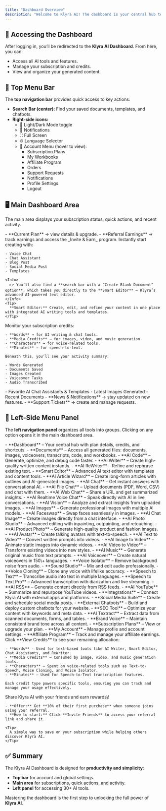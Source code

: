 ```yaml
---
title: "Dashboard Overview"
description: "Welcome to Klyra AI! The dashboard is your central hub to access all tools, track usage, and manage your account. This guide will walk you through the layout and functionality of the dashboard so you can get the most out of your subscription."
---
```


## 🔐 Accessing the Dashboard

After logging in, you’ll be redirected to the **Klyra AI Dashboard**. From here, you can:

- Access all AI tools and features.
- Manage your subscription and credits.
- View and organize your generated content.

## 🔎 Top Menu Bar

The **top navigation bar** provides quick access to key actions:

- **Search Bar (center):** Find your saved documents, templates, and chatbots.
- **Right-side icons:**
  - 🌙 Light/Dark Mode toggle
  - 🔔 Notifications
  - ⛶ Full Screen
  - 🌐 Language Selector
  - 👤 Account Menu (hover to view):
    - Subscription Plans
    - My Workbooks
    - Affiliate Program
    - Orders
    - Support Requests
    - Notifications
    - Profile Settings
    - Logout

## 🖥️ Main Dashboard Area

The main area displays your subscription status, quick actions, and recent activity.

<Steps>
  <Step title="Subscription and Referrals">
    - **Current Plan** → view details & upgrade.
    - **Referral Earnings** → track earnings and access the _Invite & Earn_ program.
  </Step>
  <Step title="Quick Shortcuts">
    Instantly start creating with:

    - Voice Chat
    - Chat Assistant
    - Blog Post
    - Social Media Post
    - Templates

    <Info>
      👉 You’ll also find a **search bar with a “Create Blank Document” option**, which takes you directly to the **Smart Editor** — Klyra’s advanced AI-powered text editor.
    </Info>
    <Tip>
      **Smart Editor:** Create, edit, and refine your content in one place with integrated AI writing tools and templates.
    </Tip>
  </Step>
  <Step title="Usage Tracking">
    Monitor your subscription credits:

    - **Words** → for AI writing & chat tools.
    - **Media Credits** → for images, video, and music generation.
    - **Characters** → for voice-related tools.
    - **Minutes** → for speech-to-text.

    Beneath this, you’ll see your activity summary:

    - Words Generated
    - Documents Saved
    - Images Created
    - Voiceover Tasks
    - Audio Transcribed
  </Step>
  <Step title="Favorites & Recent Work">
    - Favorite AI Chat Assistants & Templates
    - Latest Images Generated
    - Recent Documents
  </Step>
  <Step title="Updates & Support">
    - **News & Notifications** → stay updated on new features.
    - **Support Tickets** → create and manage requests.
  </Step>
</Steps>

## 📂 Left-Side Menu Panel

The **left navigation panel** organizes all tools into groups. Clicking on any option opens it in the main dashboard area.

<Steps>
  <Step title="AI Panel">
    - **Dashboard** – Your central hub with plan details, credits, and shortcuts.
    - **Documents** – Access all generated files: documents, images, voiceovers, transcripts, code, and workbooks.
  </Step>
  <Step title="AI Writing">
    - **AI Code** – Generate, optimize, and debug code faster.
    - **AI Writer** – Create high-quality written content instantly.
    - **AI ReWriter** – Refine and rephrase existing text.
    - **Smart Editor** – Advanced AI text editor with templates and content tools.
    - **AI Article Wizard** – Create long-form articles with outlines and AI-generated images.
  </Step>
  <Step title="AI Conversations">
    - **AI Chat** – Get instant answers with conversational AI.
    - **AI File Chat** – Upload documents (PDF, Word, CSV) and chat with them.
    - **AI Web Chat** – Share a URL and get summarized insights.
    - **AI Realtime Voice Chat** – Speak directly with AI in live conversations.
  </Step>
  <Step title="AI Images & Editing">
    - **AI Vision** – Analyze and extract insights from uploaded images.
    - **AI Images** – Generate professional images with multiple AI models.
    - **AI Faceswap** – Swap faces seamlessly in images.
    - **AI Chat Image** – Create images directly from a chat interface.
    - **AI Photo Studio** – Advanced editing with inpainting, outpainting, and retouching.
    - **AI Product Photo** – Generate high-quality product and fashion images.
  </Step>
  <Step title="AI Video Creation">
    - **AI Avatar** – Create talking avatars with text-to-speech.
    - **AI Text to Video** – Convert written prompts into videos.
    - **AI Image to Video** – Animate static images into dynamic videos.
    - **AI Video to Video** – Transform existing videos into new styles.
  </Step>
  <Step title="AI Audio & Voice">
    - **AI Music** – Generate original music from text prompts.
    - **AI Voiceover** – Create natural voiceovers in 150\+ languages.
    - **Voice Isolator** – Remove background noise from audio.
    - **Sound Studio** – Mix and edit audio professionally.
    - **Voice Cloning** – Clone any voice with lifelike accuracy.
    - **Speech to Text** – Transcribe audio into text in multiple languages.
    - **Speech to Text Pro** – Advanced transcription with diarization and live streaming.
  </Step>
  <Step title="AI Connect & Integrations">
    - **AI RSS** – Generate content directly from RSS feeds.
    - **AI YouTube** – Summarize and repurpose YouTube videos.
    - **Integrations** – Connect Klyra AI with external apps and platforms.
    - **Social Media Suite** – Create and schedule social media posts.
    - **External Chatbots** – Build and deploy custom chatbots for your website.
  </Step>
  <Step title="Productivity">
    - **SEO Tool** – Optimize your content with keywords and meta data.
    - **AI Textract** – Extract data from scanned documents, forms, and tables.
    - **Brand Voice** – Maintain consistent brand tone across all content.
  </Step>
  <Step title="Account">
    - **Subscription Plans** – View or upgrade your plan.
    - **My Account** – Manage profile and account settings.
    - **Affiliate Program** – Track and manage your affiliate earnings.
  </Step>
  <Step title="Viewing Credits">
    Click **View Credits** to see your remaining allocation:

    - **Words** - Used for text-based tools like AI Writer, Smart Editor, Chat Assistants, and ReWriter.
    - **Media Credits** – Consumed by image, video, and music generation tools.
    - **Characters** – Spent on voice-related tools such as Text-to-Speech, Voice Cloning, and Voice Isolator.
    - **Minutes** – Used for Speech-to-Text transcription features.

    Each credit type powers specific tools, ensuring you can track and manage your usage effectively.
  </Step>
  <Step title="Invite & Earn">
    Share Klyra AI with your friends and earn rewards\!

    - **Offer:** Get **10% of their first purchase** when someone joins using your referral.
    - **How to start:** Click **Invite Friends** to access your referral link and share it.

    <Tip>
      A simple way to save on your subscription while helping others discover Klyra AI.
    </Tip>
  </Step>
</Steps>

## ✅ Summary

The Klyra AI Dashboard is designed for **productivity and simplicity**:

- **Top bar** for account and global settings.
- **Main area** for subscriptions, quick actions, and activity.
- **Left panel** for accessing 30\+ AI tools.

Mastering the dashboard is the first step to unlocking the full power of **Klyra AI**.
